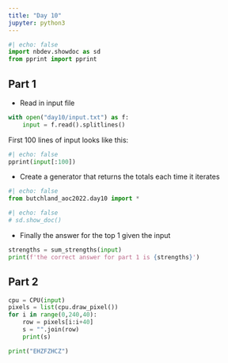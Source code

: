 ```yaml
---
title: "Day 10"
jupyter: python3
---
```


```python
#| echo: false
import nbdev.showdoc as sd
from pprint import pprint
```

## Part 1

* Read in input file 
```python
with open("day10/input.txt") as f:
    input = f.read().splitlines()
```
First 100 lines of input looks like
this:

```python
#| echo: false
pprint(input[:100])
```

* Create a generator that returns the totals each time it iterates

```python
#| echo: false
from butchland_aoc2022.day10 import *

```


```python
#| echo: false
# sd.show_doc()
```

* Finally the answer for the top 1 given the input

```python
strengths = sum_strengths(input)
print(f'the correct answer for part 1 is {strengths}')
```

## Part 2

```python
cpu = CPU(input)
pixels = list(cpu.draw_pixel())
for i in range(0,240,40):
    row = pixels[i:i+40]
    s = "".join(row)
    print(s)

print("EHZFZHCZ")
```


